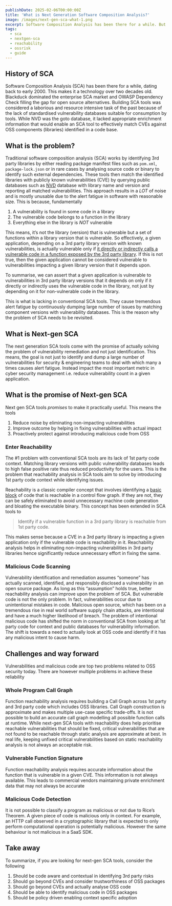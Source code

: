 ```yaml
---
publishDate: 2025-02-06T00:00:00Z
title: 'What is Next Generation Software Composition Analysis?'
image: /images/next-gen-sca-what-1.png
excerpt: Software Composition Analysis has been there for a while. But the problems associated with open source vulnerabilities persist. Next-gen SCA is the promised solution. What is it and how does it work?
tags:
  - sca
  - nextgen-sca
  - reachability
  - ossrisk
  - guide
---
```



## History of SCA

Software Composition Analysis (SCA) has been there for a while, dating back to
early 2000. This makes it a technology over two decades old. Blackduck
dominated the enterprise SCA market and OWASP Dependency Check filling the gap
for open source alternatives. Building SCA tools was considered a laborious and
resource intensive task of the past because of the lack of standardised
vulnerability databases suitable for consumption by tools. While NVD was the
goto database, it lacked appropriate enrichment information that would enable
an SCA tool to effectively match CVEs against OSS components (libraries) identified in
a code base.

## What is the problem?

Traditional software composition analysis (SCA) works by identifying 3rd party
libraries by either reading package manifest files such as `pom.xml`,
`package-lock.json` or in rare cases by analysing source code or binary to
identify such external dependencies. These tools then match the identified
libraries with publicly known vulnerabilities (CVE) by querying public
databases such as [NVD](https://nvd.nist.gov/) database with library name and version and reporting all
matched vulnerabilities. This approach results in a _LOT_ of noise and is mostly
unusable due to the alert fatigue in software with reasonable size. This is
because, fundamentally

1. A vulnerability is found in some code in a library
2. The vulnerable code belongs to a function in the library
3. Everything else in the library is _NOT_ vulnerable

This means, it’s not the library (version) that is vulnerable but a set of
functions within a library version that is vulnerable. So effectively, a given
application, depending on a 3rd party library version with known
vulnerabilities, is actually vulnerable only if <u>it directly or indirectly calls
a vulnerable code in a function exposed by the 3rd party library</u>. If this is
not true, then the given application cannot be considered vulnerable to
vulnerabilities impacting a given library version that it depends upon.

To summarise, we can assert that a given application is vulnerable to vulnerabilities in 3rd party library versions that it depends on only if it directly or indirectly uses the vulnerable code in the library, not just by depending on it for non-vulnerable code in the library.

This is what is lacking in conventional SCA tools. They cause tremendous alert fatigue by continuously dumping large number of issues by matching component versions with vulnerability databases. This is the reason why the problem of SCA needs to be revisited.

## What is Next-gen SCA

The next generation SCA tools come with the promise of actually solving the
problem of vulnerability remediation and not just identification. This means,
the goal is not just to identify and dump a large number of vulnerabilities for
security & engineering teams to deal with which many a times causes alert
fatigue. Instead impact the most important metric in cyber security management
i.e. reduce vulnerability count in a given application.

## What is the promise of Next-gen SCA

Next gen SCA tools _promises_ to make it practically useful. This means the tools

1. Reduce noise by eliminating non-impacting vulnerabilities
2. Improve outcome by helping in fixing vulnerabilities with actual impact
3. Proactively protect against introducing malicious code from OSS

### Enter Reachability

The #1 problem with conventional SCA tools are its lack of 1st party code
context. Matching library versions with public vulnerability databases leads to
high false positive rate thus reduced productivity for the users. This is the
problem that reachability analysis in SCA tools aim to solve by introducing 1st
party code context while identifying issues.

Reachability is a classic compiler concept that involves identifying a [basic
block](https://en.wikipedia.org/wiki/Basic_block) of code that is reachable in
a control flow graph. If they are not, they can be safely eliminated to avoid
unnecessary machine code generation and bloating the executable binary. This
concept has been extended in SCA tools to

> Identify if a vulnerable function in a 3rd party library is reachable from 1st party code.

This makes sense because a CVE in a 3rd party library is impacting a given application only if the vulnerable code is reachability in it. Reachability analysis helps in eliminating non-impacting vulnerabilities in 3rd party libraries hence significantly reduce unnecessary effort in fixing the same.

### Malicious Code Scanning

Vulnerability identification and remediation assumes “someone” has actually scanned, identified, and responsibly disclosed a vulnerability in an open source package. As long as this “assumption” holds true, better reachability analysis can improve upon the problem of SCA. But vulnerable code is not the only problem. In fact, vulnerabilities occur due to unintentional mistakes in code. Malicious open source, which has been on a tremendous rise in real world software supply chain attacks, are intentional and have a much higher likelihood of breach. The problem of intentional malicious code has shifted the norm in conventional SCA from looking at 1st party code for context and public databases for vulnerability information. The shift is towards a need to actually look at OSS code and identify if it has any malicious intent to cause harm.

## Challenges and way forward

Vulnerabilities and malicious code are top two problems related to OSS security today. There are however multiple problems in achieve these reliability

### Whole Program Call Graph

Function reachability analysis requires building a Call Graph across 1st party and 3rd party code which includes OSS libraries. Call Graph construction is approximate and makes multiple use-case specific trade-offs. It is not possible to build an accurate call graph modelling all possible function calls at runtime. While next-gen SCA tools with reachability does help prioritise reachable vulnerabilities that should be fixed, critical vulnerabilities that are not found to be reachable through static analysis are approximate at best. In real life, keeping unfixed critical vulnerabilities based on static reachability analysis is not always an acceptable risk.

### Vulnerable Function Signature

Function reachability analysis requires accurate information about the function that is vulnerable in a given CVE. This information is not always available. This leads to commercial vendors maintaining private enrichment data that may not always be accurate

### Malicious Code Detection

It is not possible to classify a program as malicious or not due to Rice’s Theorem. A given piece of code is malicious only in context. For example, an HTTP call observed in a cryptographic library that is expected to only perform computational operation is potentially malicious. However the same behaviour is not malicious in a SaaS SDK.

## Take away

To summarize, if you are looking for next-gen SCA tools, consider the following

1. Should be code aware and contextual in identifying 3rd party risks
2. Should go beyond CVEs and consider trustworthiness of OSS packages
3. Should go beyond CVEs and actually analyse OSS code
4. Should be able to identify malicious code in OSS packages
5. Should be policy driven enabling context specific adoption
